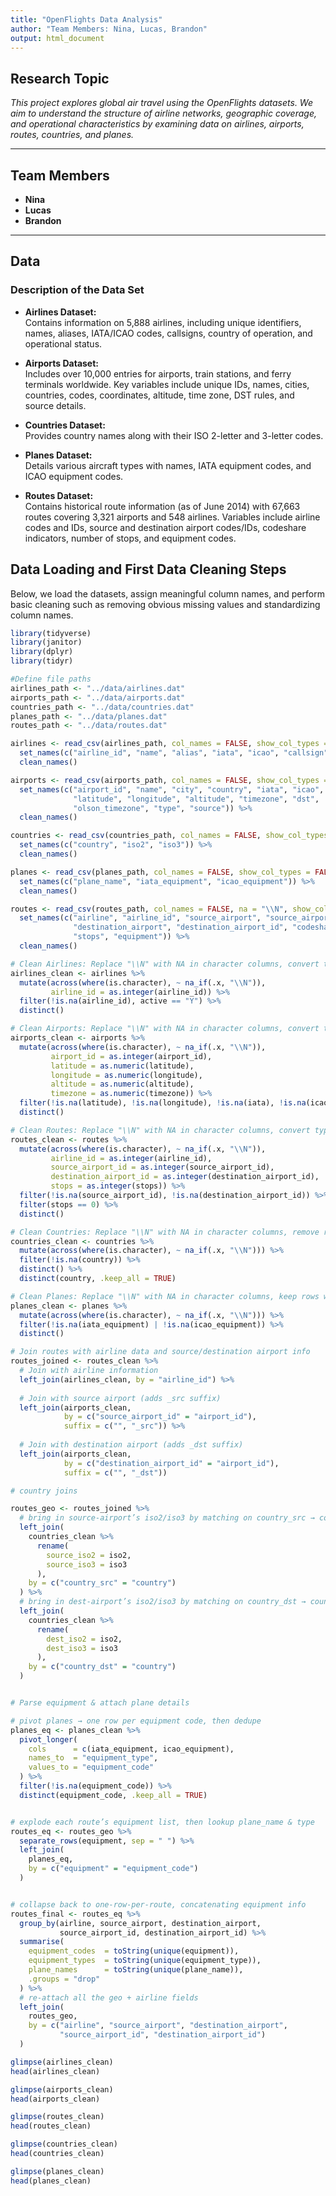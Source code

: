```yaml
---
title: "OpenFlights Data Analysis"
author: "Team Members: Nina, Lucas, Brandon"
output: html_document
---
```


## Research Topic

*This project explores global air travel using the OpenFlights datasets. We aim to understand the structure of airline networks, geographic coverage, and operational characteristics by examining data on airlines, airports, routes, countries, and planes.*

------------------------------------------------------------------------

## Team Members

-   **Nina**\
-   **Lucas**\
-   **Brandon**

------------------------------------------------------------------------

## Data

### Description of the Data Set

-   **Airlines Dataset:**\
    Contains information on 5,888 airlines, including unique identifiers, names, aliases, IATA/ICAO codes, callsigns, country of operation, and operational status.

-   **Airports Dataset:**\
    Includes over 10,000 entries for airports, train stations, and ferry terminals worldwide. Key variables include unique IDs, names, cities, countries, codes, coordinates, altitude, time zone, DST rules, and source details.

-   **Countries Dataset:**\
    Provides country names along with their ISO 2-letter and 3-letter codes.

-   **Planes Dataset:**\
    Details various aircraft types with names, IATA equipment codes, and ICAO equipment codes.

-   **Routes Dataset:**\
    Contains historical route information (as of June 2014) with 67,663 routes covering 3,321 airports and 548 airlines. Variables include airline codes and IDs, source and destination airport codes/IDs, codeshare indicators, number of stops, and equipment codes.

## Data Loading and First Data Cleaning Steps

Below, we load the datasets, assign meaningful column names, and perform basic cleaning such as removing obvious missing values and standardizing column names.

```r

library(tidyverse)
library(janitor)
library(dplyr)
library(tidyr)
```

```r
#Define file paths
airlines_path <- "../data/airlines.dat"
airports_path <- "../data/airports.dat"
countries_path <- "../data/countries.dat"
planes_path <- "../data/planes.dat"
routes_path <- "../data/routes.dat"

airlines <- read_csv(airlines_path, col_names = FALSE, show_col_types = FALSE) %>%
  set_names(c("airline_id", "name", "alias", "iata", "icao", "callsign", "country", "active")) %>%
  clean_names()

airports <- read_csv(airports_path, col_names = FALSE, show_col_types = FALSE) %>%
  set_names(c("airport_id", "name", "city", "country", "iata", "icao",
              "latitude", "longitude", "altitude", "timezone", "dst",
              "olson_timezone", "type", "source")) %>%
  clean_names()

countries <- read_csv(countries_path, col_names = FALSE, show_col_types = FALSE) %>%
  set_names(c("country", "iso2", "iso3")) %>%
  clean_names()

planes <- read_csv(planes_path, col_names = FALSE, show_col_types = FALSE) %>%
  set_names(c("plane_name", "iata_equipment", "icao_equipment")) %>%
  clean_names()

routes <- read_csv(routes_path, col_names = FALSE, na = "\\N", show_col_types = FALSE) %>%
  set_names(c("airline", "airline_id", "source_airport", "source_airport_id",
              "destination_airport", "destination_airport_id", "codeshare",
              "stops", "equipment")) %>%
  clean_names()
```

```r
# Clean Airlines: Replace "\\N" with NA in character columns, convert types, keep active airlines
airlines_clean <- airlines %>%
  mutate(across(where(is.character), ~ na_if(.x, "\\N")),
         airline_id = as.integer(airline_id)) %>%
  filter(!is.na(airline_id), active == "Y") %>%
  distinct()

# Clean Airports: Replace "\\N" with NA in character columns, convert types, remove invalid coords/codes
airports_clean <- airports %>%
  mutate(across(where(is.character), ~ na_if(.x, "\\N")),
         airport_id = as.integer(airport_id),
         latitude = as.numeric(latitude),
         longitude = as.numeric(longitude),
         altitude = as.numeric(altitude),
         timezone = as.numeric(timezone)) %>%
  filter(!is.na(latitude), !is.na(longitude), !is.na(iata), !is.na(icao)) %>%
  distinct()

# Clean Routes: Replace "\\N" with NA in character columns, convert types, keep direct flights
routes_clean <- routes %>%
  mutate(across(where(is.character), ~ na_if(.x, "\\N")),
         airline_id = as.integer(airline_id),
         source_airport_id = as.integer(source_airport_id),
         destination_airport_id = as.integer(destination_airport_id),
         stops = as.integer(stops)) %>%
  filter(!is.na(source_airport_id), !is.na(destination_airport_id)) %>%
  filter(stops == 0) %>%
  distinct()

# Clean Countries: Replace "\\N" with NA in character columns, remove rows with missing country
countries_clean <- countries %>%
  mutate(across(where(is.character), ~ na_if(.x, "\\N"))) %>%
  filter(!is.na(country)) %>%
  distinct() %>%
  distinct(country, .keep_all = TRUE)

# Clean Planes: Replace "\\N" with NA in character columns, keep rows with at least one equipment code
planes_clean <- planes %>%
  mutate(across(where(is.character), ~ na_if(.x, "\\N"))) %>%
  filter(!is.na(iata_equipment) | !is.na(icao_equipment)) %>%
  distinct()
```

```r
# Join routes with airline data and source/destination airport info
routes_joined <- routes_clean %>%
  # Join with airline information
  left_join(airlines_clean, by = "airline_id") %>%
  
  # Join with source airport (adds _src suffix)
  left_join(airports_clean, 
            by = c("source_airport_id" = "airport_id"), 
            suffix = c("", "_src")) %>%
  
  # Join with destination airport (adds _dst suffix)
  left_join(airports_clean, 
            by = c("destination_airport_id" = "airport_id"), 
            suffix = c("", "_dst"))
```

```r
# country joins

routes_geo <- routes_joined %>%
  # bring in source‐airport’s iso2/iso3 by matching on country_src → country
  left_join(
    countries_clean %>%
      rename(
        source_iso2 = iso2,
        source_iso3 = iso3
      ),
    by = c("country_src" = "country")
  ) %>%
  # bring in dest‐airport’s iso2/iso3 by matching on country_dst → country
  left_join(
    countries_clean %>%
      rename(
        dest_iso2 = iso2,
        dest_iso3 = iso3
      ),
    by = c("country_dst" = "country")
  )


# Parse equipment & attach plane details

# pivot planes → one row per equipment code, then dedupe
planes_eq <- planes_clean %>%
  pivot_longer(
    cols      = c(iata_equipment, icao_equipment),
    names_to  = "equipment_type",
    values_to = "equipment_code"
  ) %>%
  filter(!is.na(equipment_code)) %>%
  distinct(equipment_code, .keep_all = TRUE)


# explode each route’s equipment list, then lookup plane_name & type
routes_eq <- routes_geo %>%
  separate_rows(equipment, sep = " ") %>%
  left_join(
    planes_eq,
    by = c("equipment" = "equipment_code")
  )


# collapse back to one‐row‐per‐route, concatenating equipment info
routes_final <- routes_eq %>%
  group_by(airline, source_airport, destination_airport,
           source_airport_id, destination_airport_id) %>%
  summarise(
    equipment_codes  = toString(unique(equipment)),
    equipment_types  = toString(unique(equipment_type)),
    plane_names      = toString(unique(plane_name)),
    .groups = "drop"
  ) %>%
  # re‑attach all the geo + airline fields
  left_join(
    routes_geo,
    by = c("airline", "source_airport", "destination_airport",
           "source_airport_id", "destination_airport_id")
  )


```

```r
glimpse(airlines_clean)
head(airlines_clean)

glimpse(airports_clean)
head(airports_clean)

glimpse(routes_clean)
head(routes_clean)

glimpse(countries_clean)
head(countries_clean)

glimpse(planes_clean)
head(planes_clean)
```

